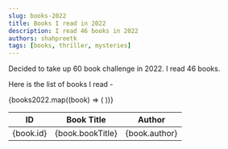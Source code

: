 ```yaml
---
slug: books-2022
title: Books I read in 2022
description: I read 46 books in 2022
authors: shahpreetk
tags: [books, thriller, mysteries]
---
```



Decided to take up 60 book challenge in 2022. I read 46 books.

Here is the list of books I read -

<!-- truncate -->

<table>
  <thead>
    <tr>
      <th>ID</th>
      <th>Book Title</th>
      <th>Author</th>
    </tr>
  </thead>
  <tbody>
    {books2022.map((book) => (
      <tr key={book.id}>
        <td>{book.id}</td>
        <td>{book.bookTitle}</td>
        <td>{book.author}</td>
      </tr>
    ))}
  </tbody>
</table>
